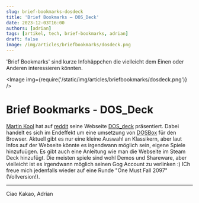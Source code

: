 ---
slug: brief-bookmarks-dosdeck
title: 'Brief Bookmarks – DOS_Deck'
date: 2023-12-03T16:00
authors: [adrian]
tags: [artikel, tech, brief-bookmarks, adrian]
draft: false
image: /img/articles/briefbookmarks/dosdeck.png
---


'Brief Bookmarks' sind kurze Infohäppchen die vielleicht dem Einen oder Anderen interessieren könnten.

<Image img={require('/static/img/articles/briefbookmarks/dosdeck.png')} />

<!--truncate-->

# Brief Bookmarks - DOS_Deck

[Martin Kool](https://www.reddit.com/user/mrtnkl/) hat auf [reddit](https://www.reddit.com/r/SteamDeck/comments/17z0luv/dos_deck_a_new_way_to_play_dos_games_on_the_steam/) seine Webseite [DOS_deck](https://dosdeck.com/) präsentiert. Dabei handelt es sich im Endeffekt um eine umsetzung von [DOSBox](https://www.dosbox.com/) für den Browser. Aktuell gibt es nur eine kleine Auswahl an Klassikern, aber laut Infos auf der Webseite könnte es irgendwann möglich sein, eigene Spiele hinzufuügen. Es gibt auch eine Anleitung wie man die Webseite im Steam Deck hinzufügt. Die meisten spiele sind wohl Demos und Shareware, aber vielleicht ist es irgendwann möglich seinen Gog Account zu verlinken :) ICh freue mich jedenfalls wieder auf eine Runde "One Must Fall 2097" (Vollversion!).  

---

Ciao Kakao, Adrian